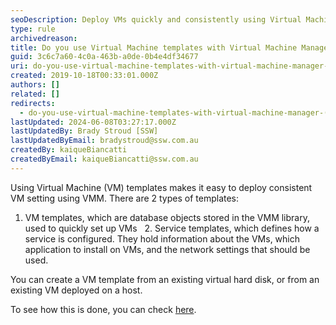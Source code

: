 ```yaml
---
seoDescription: Deploy VMs quickly and consistently using Virtual Machine Manager (VMM) templates, ideal for setting up VM configurations and services.
type: rule
archivedreason:
title: Do you use Virtual Machine templates with Virtual Machine Manager (VMM)?
guid: 3c6c7a60-4c0a-463b-a0de-0b4e4df34677
uri: do-you-use-virtual-machine-templates-with-virtual-machine-manager-vmm
created: 2019-10-18T00:33:01.000Z
authors: []
related: []
redirects:
  - do-you-use-virtual-machine-templates-with-virtual-machine-manager-(vmm)
lastUpdated: 2024-06-08T03:27:17.000Z
lastUpdatedBy: Brady Stroud [SSW]
lastUpdatedByEmail: bradystroud@ssw.com.au
createdBy: kaiqueBiancatti
createdByEmail: kaiqueBiancatti@ssw.com.au
---
```


Using Virtual Machine (VM) templates makes it easy to deploy consistent VM setting using VMM.
There are 2 types of templates:

1. VM templates, which are database objects stored in the VMM library, used to quickly set up VMs
     2. Service templates, which defines how a service is configured. They hold information about the VMs, which application to install on VMs, and the network settings that should be used.

You can create a VM template from an existing virtual hard disk, or from an existing VM deployed on a host.

To see how this is done, you can check [here](https://docs.microsoft.com/en-us/system-center/vmm/library-vm-templates?view=sc-vmm-2019).
